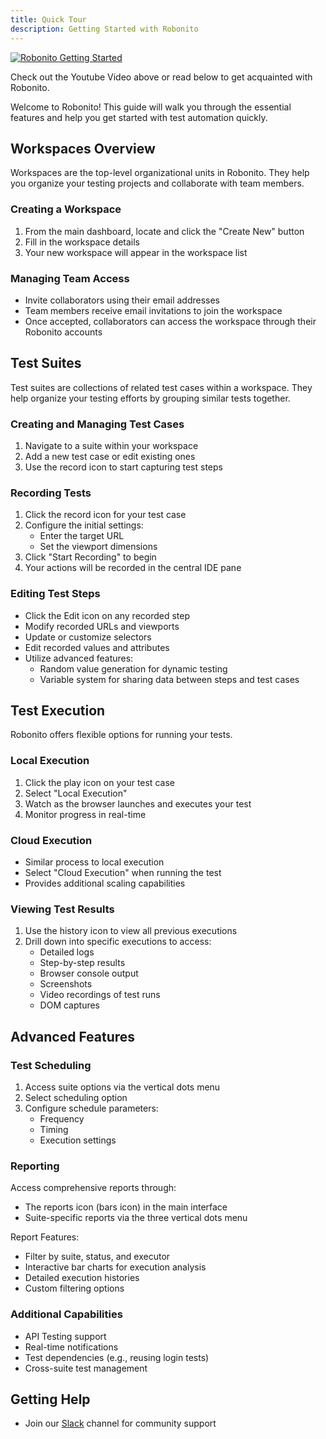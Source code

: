 ```yaml
---
title: Quick Tour
description: Getting Started with Robonito
---
```


[![Robonito Getting Started](https://raw.githubusercontent.com/Robonito/docs/refs/heads/main/public/Robonito-Hero.png)](https://www.youtube.com/watch?v=HA6hpQ15ogoE)

Check out the Youtube Video above or read below to get acquainted with Robonito.


Welcome to Robonito! This guide will walk you through the essential features and help you get started with test automation quickly.

## Workspaces Overview

Workspaces are the top-level organizational units in Robonito. They help you organize your testing projects and collaborate with team members.

### Creating a Workspace
1. From the main dashboard, locate and click the "Create New" button
2. Fill in the workspace details
3. Your new workspace will appear in the workspace list

### Managing Team Access
- Invite collaborators using their email addresses
- Team members receive email invitations to join the workspace
- Once accepted, collaborators can access the workspace through their Robonito accounts

## Test Suites

Test suites are collections of related test cases within a workspace. They help organize your testing efforts by grouping similar tests together.

### Creating and Managing Test Cases
1. Navigate to a suite within your workspace
2. Add a new test case or edit existing ones
3. Use the record icon to start capturing test steps

### Recording Tests
1. Click the record icon for your test case
2. Configure the initial settings:
   - Enter the target URL
   - Set the viewport dimensions
3. Click "Start Recording" to begin
4. Your actions will be recorded in the central IDE pane

### Editing Test Steps
- Click the Edit icon on any recorded step
- Modify recorded URLs and viewports
- Update or customize selectors
- Edit recorded values and attributes
- Utilize advanced features:
  - Random value generation for dynamic testing
  - Variable system for sharing data between steps and test cases

## Test Execution

Robonito offers flexible options for running your tests.

### Local Execution
1. Click the play icon on your test case
2. Select "Local Execution"
3. Watch as the browser launches and executes your test
4. Monitor progress in real-time

### Cloud Execution
- Similar process to local execution
- Select "Cloud Execution" when running the test
- Provides additional scaling capabilities

### Viewing Test Results
1. Use the history icon to view all previous executions
2. Drill down into specific executions to access:
   - Detailed logs
   - Step-by-step results
   - Browser console output
   - Screenshots
   - Video recordings of test runs
   - DOM captures

## Advanced Features

### Test Scheduling
1. Access suite options via the vertical dots menu
2. Select scheduling option
3. Configure schedule parameters:
   - Frequency
   - Timing
   - Execution settings

### Reporting
Access comprehensive reports through:
- The reports icon (bars icon) in the main interface
- Suite-specific reports via the three vertical dots menu

Report Features:
- Filter by suite, status, and executor
- Interactive bar charts for execution analysis
- Detailed execution histories
- Custom filtering options

### Additional Capabilities
- API Testing support
- Real-time notifications
- Test dependencies (e.g., reusing login tests)
- Cross-suite test management

## Getting Help
- Join our [Slack](https://join.slack.com/t/robonito/shared_invite/zt-2vzwc6wol-wJUrgT4aL9~LbhiCYwdczA) channel for community support